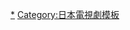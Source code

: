 {{Navbox
|name=連續劇W
|titlestyle=background:#87ceeb
|title=[[WOWOW]] [[劇集W|連續劇W]]
|groupstyle=background:#87ceeb
|group1 = 一週一套時期<br />（2008年 - 2014年）
|list1  = 

'''2008年'''：[[潘朵拉 (電視劇)|潘朵拉]] - [[Prisoner]]

'''2009年'''：[[飛上天空的輪胎]] - [[媽媽以前是爸爸]] - [[隱蔽指令]]

'''2010年'''：[[潘朵拉 (電視劇)|潘朵拉II 飢餓列島]] - [[馬克斯之山]] - [[幻夜|東野圭吾「幻夜」]]

'''2011年'''：[[CO 移植協調者]] - [[下町火箭]] - [[潘朵拉 (電視劇)|潘朵拉III 革命前夜]] - [[人造花之蜜]]

'''2012年'''：[[贖罪 (湊佳苗)|贖罪]] - [[分身 (小說)|分身]] - [[推定有罪]] - [[罪與罰 A Falsified Romance]] - [[Magma (小說)|Magma]] - [[Platina Town]] - [[一人靜]] - [[天之方舟]]

'''2013年'''：[[女與男的熱帶]] - [[Lady Joker]] - [[所多瑪的蘋果]] - [[希望被寄出到的我們]] - [[顫抖的牛]] - [[麵包、湯與貓咪日和]] - [[沒有鑰匙的夢]] - [[LINK (電視劇)|LINK]] - [[彼岸之子]]

'''2014年'''：[[血之轍]] - [[地之鹽]] - [[關於我的命運]] -  [[司法記者|特搜]] - [[馬賽克日本]] - [[MOZU|MOZU Season2～幻之翼～]] - [[變身 (小說)|東野圭吾「變身」]] - [[罪人的謊言]]


|group2 = 一週兩套時期<br />（2014年 - ）
|list2  = {{Navbox subgroup
   |groupstyle=background:#95C0EC
   |group1=週六
   |list1=
'''2014年'''：[[咕咕也是貓]] - [[平成猿蟹合戰圖]]

'''2015年'''：[[贖罪的奏鳴曲]] - [[玻璃蘆葦]] - [[暗黑護送]]- [[給夢的女孩]] - [[江戶盜賊團·雙雄]] - [[煙霞 (小說)|煙霞 -Gold Rush-]] - [[潛入海底]] - [[5名Junko]]

'''2016年'''：[[荒地之戀]] - [[金色閃閃]] - [[咕咕也是貓|咕咕也是貓2-good good the fortune cat-]] - [[希望丘的人們]] - [[賢者之愛]] - [[江戶盜賊團·雙雄|江戶盜賊團·雙雄2]] - [[鐵證懸案～真相之門～]]

'''2017年'''：[[今天也是好日]] - [[北斗：殺人少年的懺悔]] - [[宮澤賢治的餐桌]] - [[Plage|Plage～有隱情的人齊聚的合租屋～]] - [[單戀 (小說)|單戀]] - [[記不起|名片遊戲]]

'''2018年'''：[[春天來了]] - [[再見，黑鳥]] - [[暗黑護送|暗黑護送～總編輯的條件]] - [[雙重幻想]] - [[看不見的臉]] - [[鐵證懸案～真相之門～|鐵證懸案2～真相之門～]]

'''2019年'''：[[被盜的臉]] - [[因為誤認那是愛]] - [[瀕死之眼]] - [[坡道上的家]] - [[鏡像孿生|鏡像孿生 第二季]] - [[惡毒女兒・聖潔母親]] - [[TOP LEAGUE]] - [[挖角屋 ～獵頭作風～]]

'''2020年'''：[[看到他們就會明白]] - [[帕累托誤算～個案工作殺人事件～]] - [[鐵之骨]] - [[大江戶壯遊～伊勢探訪～]] - [[鐵證懸案～真相之門～|鐵證懸案3～真相之門～]]

'''2021年'''：[[影響]] - [[徬徨之刃]] - [[黑天鵝湖]]

'''2022年'''：[[正體 (電視劇)|正體]]

   |group2=週日
   |list2=
'''2014年'''：[[股價暴跌]] - [[惡貨]] 

'''2015年'''：{{link-ja|綁匪的女兒|翳りゆく夏}} - [[天使之刃]] - [[代罪羔羊 (小說)|代罪羔羊]]- [[泰美斯的求刑]]- [[預告犯|預告犯 -THE PAIN-]] - [[死之臟器]]- [[石之繭|石之繭 殺人分析班]] - [[殿 山一證券 最後的12人|殿 山一證券 最後的聖戰]] - [[誤斷]]

'''2016年'''：[[無法開槍的警官]] - [[巨型銀行滅絕戰爭|巨型銀行最終決戰]] - [[杜鵑鳥的蛋是誰的|東野圭吾 杜鵑鳥的蛋是誰的]] - [[不沉的太陽]] - [[希波克拉底誓詞 (小說)|希波克拉底誓詞]] - [[水晶的鼓動|水晶的鼓動 殺人分析班]]

'''2017年'''：[[樂園 (宮部美幸小說)|樂園]] - [[錢形警部 (電視劇)|錢形警部 漆黑的犯罪檔案]] - [[監獄之棘]] - [[社長室之冬|社長室之冬 ‒獲得巨大報社的男人‒]] - [[犯罪症候群|犯罪症候群 Season2]] - [[彬與瑛]] - [[沉默法庭]] - [[石礫 警視廳 二課刑警留下的東西|石礫～揭露外務省機密費的搜查二課的男人們～]] 
 
'''2018年'''：[[監査役野崎修平]] - [[Innocent Days]] - [[60 誤判對策室]] - [[未爆彈 (小說)|未爆彈～管理黑錢之男～]] - [[黑書院的六兵衛]] - [[真犯人]] - [[潘朵拉 (電視劇)|潘朵拉IV AI戰爭]]

'''2019年'''：[[閃耀吧，手術刀！|孤高的手術刀]] - [[絕叫]] - [[惡黨～加害者追蹤調査～]] - [[神之手]] - [[然後，活下去]] - [[惡之波動 殺人分析班番外篇]] - [[ 蝶之力學 ～殺人分析班～]]

'''2020年'''：[[頭取 野崎修平]] - [[Z號作戰計劃 ～日本毀滅，不能等～]] - [[太陽不會動]] - [[海妖的懺悔]] - [[不管夜晚多黑]]

'''2021年'''：[[特回~不良債權特別回收部]] - [[華麗一族]] - [[密告之歌 警視廳監察檔案]] - [[所羅門的偽證]] - [[外鄉人]]

'''2022年'''：[[所以沒能殺掉]] - [[邪神的天秤警視廳公安分析班]] - [[眼之壁|松本清張「眼之壁」]] - [[消失在雨中的向日葵]] - [[鵜頭川村事件]]
}}
}}<noinclude>
[[Category:連續劇W|*]]
[[Category:日本電視劇模板]]
</noinclude>